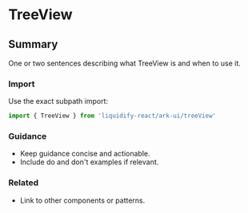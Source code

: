# TreeView
## Summary
One or two sentences describing what TreeView is and when to use it.

### Import
Use the exact subpath import:

```ts
import { TreeView } from 'liquidify-react/ark-ui/treeView'
```

### Guidance
- Keep guidance concise and actionable.
- Include do and don't examples if relevant.

### Related
- Link to other components or patterns.
